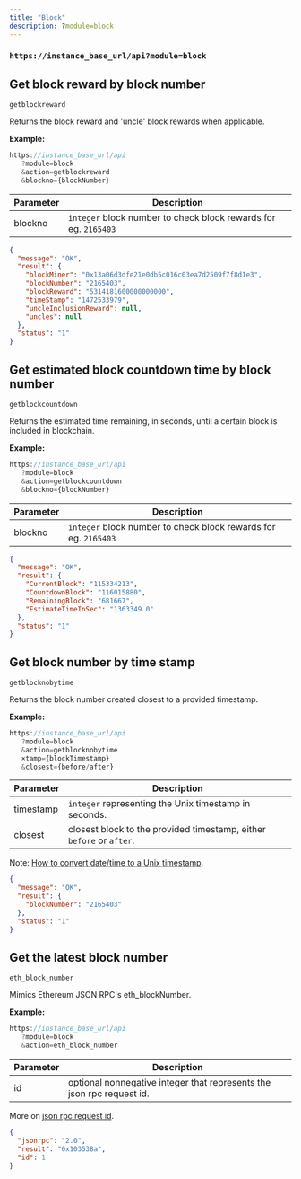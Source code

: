 ```yaml
---
title: "Block"
description: ?module=block
---
```


### `https://instance_base_url/api?module=block`

## Get block reward by block number

`getblockreward`

Returns the block reward and 'uncle' block rewards when applicable.

**Example:**

```javascript
https://instance_base_url/api
   ?module=block
   &action=getblockreward
   &blockno={blockNumber}
```

<Tabs>
<Tab title="Request Param">

| Parameter | Description                                                     |
| --------- | --------------------------------------------------------------- |
| blockno   | `integer` block number to check block rewards for eg. `2165403` |

</Tab>
<Tab title="Example Result">

```json
{
  "message": "OK",
  "result": {
    "blockMiner": "0x13a06d3dfe21e0db5c016c03ea7d2509f7f8d1e3",
    "blockNumber": "2165403",
    "blockReward": "5314181600000000000",
    "timeStamp": "1472533979",
    "uncleInclusionReward": null,
    "uncles": null
  },
  "status": "1"
}
```
</Tab>
</Tabs>

## Get estimated block countdown time by block number

`getblockcountdown`

Returns the estimated time remaining, in seconds, until a certain block is included in blockchain.

**Example:**

```javascript
https://instance_base_url/api
   ?module=block
   &action=getblockcountdown
   &blockno={blockNumber}
```


<Tabs>
<Tab title="Request Params">

| Parameter | Description                                                     |
| --------- | --------------------------------------------------------------- |
| blockno   | `integer` block number to check block rewards for eg. `2165403` |

</Tab>
<Tab title="Example Result">

```json
{
  "message": "OK",
  "result": {
    "CurrentBlock": "115334213",
    "CountdownBlock": "116015880",
    "RemainingBlock": "681667",
    "EstimateTimeInSec": "1363349.0"
  },
  "status": "1"
}
```
</Tab>
</Tabs>


## Get block number by time stamp

`getblocknobytime`

Returns the block number created closest to a provided timestamp.

**Example:**

```javascript
https://instance_base_url/api
   ?module=block
   &action=getblocknobytime
   ×tamp={blockTimestamp}
   &closest={before/after}
```

<Tabs>
<Tab title="Request Param">

| Parameter | Description                                                          |
| --------- | -------------------------------------------------------------------- |
| timestamp | `integer` representing the Unix timestamp in seconds.                |
| closest   | closest block to the provided timestamp, either `before` or `after`. |

Note: [How to convert date/time to a Unix timestamp](https://www.unixtimestamp.com/).

</Tab>
<Tab title="Example Result">

```json
{
  "message": "OK",
  "result": {
    "blockNumber": "2165403"
  },
  "status": "1"
}
```
</Tab>
</Tabs>

## Get the latest block number

`eth_block_number`

Mimics Ethereum JSON RPC's eth\_blockNumber.

**Example:**

```javascript
https://instance_base_url/api
   ?module=block
   &action=eth_block_number
```

<Tabs>
<Tab title="Request Params">

| Parameter | Description                                                           |
| --------- | --------------------------------------------------------------------- |
| id        | optional nonnegative integer that represents the json rpc request id. |

More on [json rpc request id](https://www.jsonrpc.org/specification).

</Tab>
<Tab title="Example Result">

```json
{
  "jsonrpc": "2.0",
  "result": "0x103538a",
  "id": 1
}
```
</Tab>
</Tabs>